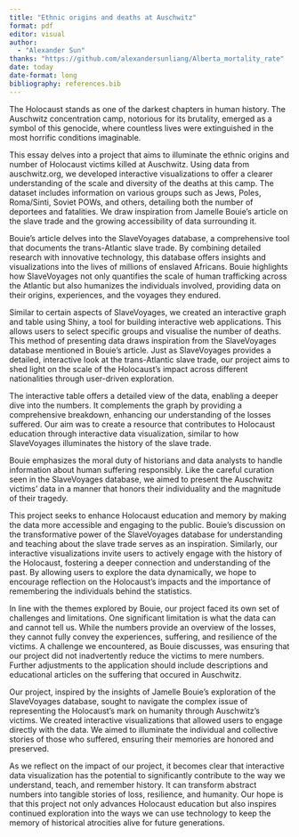 ```yaml
---
title: "Ethnic origins and deaths at Auschwitz"
format: pdf
editor: visual
author: 
  - "Alexander Sun"
thanks: "https://github.com/alexandersunliang/Alberta_mortality_rate"
date: today
date-format: long
bibliography: references.bib
---
```


The Holocaust stands as one of the darkest chapters in human history. The Auschwitz concentration camp, notorious for its brutality, emerged as a symbol of this genocide, where countless lives were extinguished in the most horrific conditions imaginable.

This essay delves into a project that aims to illuminate the ethnic origins and number of Holocaust victims killed at Auschwitz. Using data from auschwitz.org, we developed interactive visualizations to offer a clearer understanding of the scale and diversity of the deaths at this camp. The dataset includes information on various groups such as Jews, Poles, Roma/Sinti, Soviet POWs, and others, detailing both the number of deportees and fatalities. We draw inspiration from Jamelle Bouie's article on the slave trade and the growing accessibility of data surrounding it.

Bouie's article delves into the SlaveVoyages database, a comprehensive tool that documents the trans-Atlantic slave trade. By combining detailed research with innovative technology, this database offers insights and visualizations into the lives of millions of enslaved Africans. Bouie highlights how SlaveVoyages not only quantifies the scale of human trafficking across the Atlantic but also humanizes the individuals involved, providing data on their origins, experiences, and the voyages they endured.

Similar to certain aspects of SlaveVoyages, we created an interactive graph and table using Shiny, a tool for building interactive web applications. This allows users to select specific groups and visualise the number of deaths. This method of presenting data draws inspiration from the SlaveVoyages database mentioned in Bouie's article. Just as SlaveVoyages provides a detailed, interactive look at the trans-Atlantic slave trade, our project aims to shed light on the scale of the Holocaust's impact across different nationalities through user-driven exploration.

The interactive table offers a detailed view of the data, enabling a deeper dive into the numbers. It complements the graph by providing a comprehensive breakdown, enhancing our understanding of the losses suffered. Our aim was to create a resource that contributes to Holocaust education through interactive data visualization, similar to how SlaveVoyages illuminates the history of the slave trade.

Bouie emphasizes the moral duty of historians and data analysts to handle information about human suffering responsibly. Like the careful curation seen in the SlaveVoyages database, we aimed to present the Auschwitz victims' data in a manner that honors their individuality and the magnitude of their tragedy.

This project seeks to enhance Holocaust education and memory by making the data more accessible and engaging to the public. Bouie’s discussion on the transformative power of the SlaveVoyages database for understanding and teaching about the slave trade serves as an inspiration. Similarly, our interactive visualizations invite users to actively engage with the history of the Holocaust, fostering a deeper connection and understanding of the past. By allowing users to explore the data dynamically, we hope to encourage reflection on the Holocaust's impacts and the importance of remembering the individuals behind the statistics.

In line with the themes explored by Bouie, our project faced its own set of challenges and limitations. One significant limitation is what the data can and cannot tell us. While the numbers provide an overview of the losses, they cannot fully convey the experiences, suffering, and resilience of the victims. A challenge we encountered, as Bouie discusses, was ensuring that our project did not inadvertently reduce the victims to mere numbers. Further adjustments to the application should include descriptions and educational articles on the suffering that occured in Auschwitz.

Our project, inspired by the insights of Jamelle Bouie's exploration of the SlaveVoyages database, sought to navigate the complex issue of representing the Holocaust's mark on humanity through Auschwitz's victims. We created interactive visualizations that allowed users to engage directly with the data. We aimed to illuminate the individual and collective stories of those who suffered, ensuring their memories are honored and preserved.

As we reflect on the impact of our project, it becomes clear that interactive data visualization has the potential to significantly contribute to the way we understand, teach, and remember history. It can transform abstract numbers into tangible stories of loss, resilience, and humanity. Our hope is that this project not only advances Holocaust education but also inspires continued exploration into the ways we can use technology to keep the memory of historical atrocities alive for future generations.
